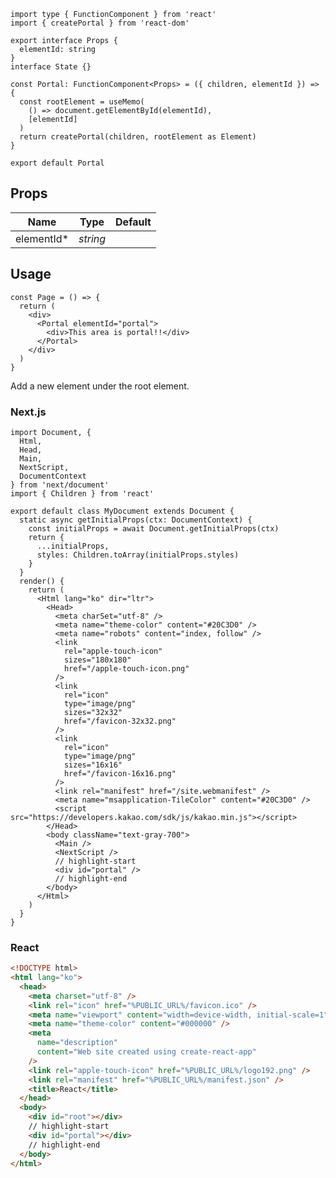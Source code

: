 ```tsx title="components/Portal/index.tsx"
import type { FunctionComponent } from 'react'
import { createPortal } from 'react-dom'

export interface Props {
  elementId: string
}
interface State {}

const Portal: FunctionComponent<Props> = ({ children, elementId }) => {
  const rootElement = useMemo(
    () => document.getElementById(elementId),
    [elementId]
  )
  return createPortal(children, rootElement as Element)
}

export default Portal
```

## Props

| Name                                      | Type     | Default |
| ----------------------------------------- | -------- | ------- |
| elementId<span class="required">\*</span> | _string_ |         |

## Usage

```tsx
const Page = () => {
  return (
    <div>
      <Portal elementId="portal">
        <div>This area is portal!!</div>
      </Portal>
    </div>
  )
}
```

Add a new element under the root element.

### Next.js

```tsx title="pages/_document.tsx"
import Document, {
  Html,
  Head,
  Main,
  NextScript,
  DocumentContext
} from 'next/document'
import { Children } from 'react'

export default class MyDocument extends Document {
  static async getInitialProps(ctx: DocumentContext) {
    const initialProps = await Document.getInitialProps(ctx)
    return {
      ...initialProps,
      styles: Children.toArray(initialProps.styles)
    }
  }
  render() {
    return (
      <Html lang="ko" dir="ltr">
        <Head>
          <meta charSet="utf-8" />
          <meta name="theme-color" content="#20C3D0" />
          <meta name="robots" content="index, follow" />
          <link
            rel="apple-touch-icon"
            sizes="180x180"
            href="/apple-touch-icon.png"
          />
          <link
            rel="icon"
            type="image/png"
            sizes="32x32"
            href="/favicon-32x32.png"
          />
          <link
            rel="icon"
            type="image/png"
            sizes="16x16"
            href="/favicon-16x16.png"
          />
          <link rel="manifest" href="/site.webmanifest" />
          <meta name="msapplication-TileColor" content="#20C3D0" />
          <script src="https://developers.kakao.com/sdk/js/kakao.min.js"></script>
        </Head>
        <body className="text-gray-700">
          <Main />
          <NextScript />
          // highlight-start
          <div id="portal" />
          // highlight-end
        </body>
      </Html>
    )
  }
}
```

### React

```html title="public/index.html"
<!DOCTYPE html>
<html lang="ko">
  <head>
    <meta charset="utf-8" />
    <link rel="icon" href="%PUBLIC_URL%/favicon.ico" />
    <meta name="viewport" content="width=device-width, initial-scale=1" />
    <meta name="theme-color" content="#000000" />
    <meta
      name="description"
      content="Web site created using create-react-app"
    />
    <link rel="apple-touch-icon" href="%PUBLIC_URL%/logo192.png" />
    <link rel="manifest" href="%PUBLIC_URL%/manifest.json" />
    <title>React</title>
  </head>
  <body>
    <div id="root"></div>
    // highlight-start
    <div id="portal"></div>
    // highlight-end
  </body>
</html>
```
